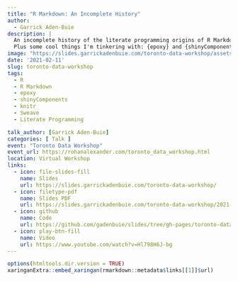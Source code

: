 ```yaml
---
title: "R Markdown: An Incomplete History"
author:
  - Garrick Aden-Buie
description: |
  An incomplete history of the literate programming origins of R Markdown.
  Plus some cool things I'm tinkering with: {epoxy} and {shinyComponents}.
image: "https://slides.garrickadenbuie.com/toronto-data-workshop/assets/img/toronto-data-workshop_social.png"
date: '2021-02-11'
slug: toronto-data-workshop
tags:
  - R
  - R Markdown
  - epoxy
  - shinyComponents
  - knitr
  - Sweave
  - Literate Programming

talk_author: [Garrick Aden-Buie]
categories: [ Talk ]
event: "Toronto Data Workshop"
event_url: https://rohanalexander.com/toronto_data_workshop.html
location: Virtual Workshop
links:
  - icon: file-slides-fill
    name: Slides
    url: https://slides.garrickadenbuie.com/toronto-data-workshop/
  - icon: filetype-pdf
    name: Slides PDF
    url: https://slides.garrickadenbuie.com/toronto-data-workshop/2021-02-11_garrick-adenbuie_rmarkdown-slides.pdf
  - icon: github
    name: Code
    url: https://github.com/gadenbuie/slides/tree/gh-pages/toronto-data-workshop
  - icon: play-btn-fill
    name: Video
    url: https://www.youtube.com/watch?v=Hl798H6J-bg
---
```


```r
options(htmltools.dir.version = TRUE)
xaringanExtra::embed_xaringan(rmarkdown::metadata$links[[1]]$url)
```
